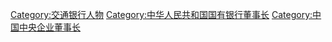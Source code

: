 [[Category:交通银行人物|Category:交通银行人物]]
[[Category:中华人民共和国国有银行董事长|Category:中华人民共和国国有银行董事长]]
[[Category:中国中央企业董事长|Category:中国中央企业董事长]]